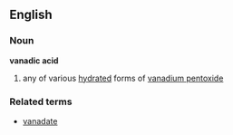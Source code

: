 ==English==
===Noun===
'''vanadic acid'''
#{{chemistry}} any of various [[hydrated]] forms of [[vanadium pentoxide]]
===Related terms===
*[[vanadate]]